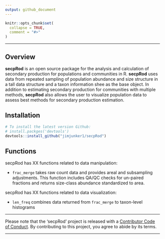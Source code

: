 ```yaml
---
output: github_document
---
```

<!-- README.md is generated from README.Rmd. Please edit that file -->

```r
knitr::opts_chunk$set(
  collapse = TRUE,
  comment = "#>"
)
```

---

Overview
--------

**secpRod** is an open source package for the analysis and calculation of secondary production for populations and communities in R. **secpRod** uses data from repeated sampling of population abundance and size structure in a tall data structure and a taxon information shee as the base object. In addition to estimating secondary production for communities with multiple methods, **secpRod** also allows the user to visualize population data to assess best methods for secondary production estimation.

Installation
------------

```r
# To install the latest version Github:
# install.packges('devtools')
devtools::install_github("jimjunker1/secpRod")
```

Functions
---------

secpRod has XX functions related to data manipulation:

- `frac_merge` takes raw count data and provides areal and subsampling adjustments. This function includes QA/QC checks for un-paired fractions and returns size-class abundance standardized to area.

secpRod has XX functions related to data visualization:

- `len_freq` combines data returned from `frac_merge` to taxon-level histograms


-----

Please note that the 'secpRod' project is released with a [Contributor Code of Conduct](.github/CODE_OF_CONDUCT.md). By contributing to this project, you agree to abide by its terms.

-----
